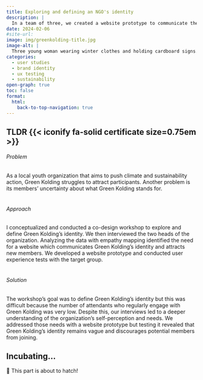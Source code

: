 ```yaml
---
title: Exploring and defining an NGO's identity
description: |
  In a team of three, we created a website prototype to communicate the organization's identity and attract new members.
date: 2024-02-06
#site-url:
image: img/greenkolding-title.jpg
image-alt: |
  Three young woman wearing winter clothes and holding cardboard signs. The sign of the woman on the far left reads in Danish: the ice is melting while we are waiting
categories:
  - user studies
  - brand identity
  - ux testing
  - sustainability
open-graph: true
toc: false
format:
  html:
    back-to-top-navigation: true
---
```


::: {.callout-caution collapse="false" .column-body-outset}
## TLDR {{< iconify fa-solid certificate size=0.75em >}} 

###### Problem
As a local youth organization that aims to push climate and sustainability action, Green Kolding struggles to [attract participants]{.highlight}. Another problem is its members' uncertainty about what Green Kolding stands for.<br><br>

###### Approach
I conceptualized and conducted a [co-design workshop]{.highlight} to explore and define Green Kolding's identity. We then [interviewed]{.highlight} the two heads of the organization. Analyzing the data with [empathy mapping]{.highlight} identified the need for a website which communicates Green Kolding's identity and attracts new members. We developed a website prototype and conducted [user experience tests]{.highlight} with the target group.<br><br>

###### Solution
The workshop's goal was to [define Green Kolding's identity]{.highlight} but this was difficult because the number of attendants who regularly engage with Green Kolding was very low.
Despite this, our interviews led to a deeper understanding of the organization's self-perception and needs. We addressed those needs with a [website prototype]{.highlight} but testing it revealed that Green Kolding's identity remains vague and discourages potential members from joining.

:::


## Incubating...

🐣 This part is about to hatch!
